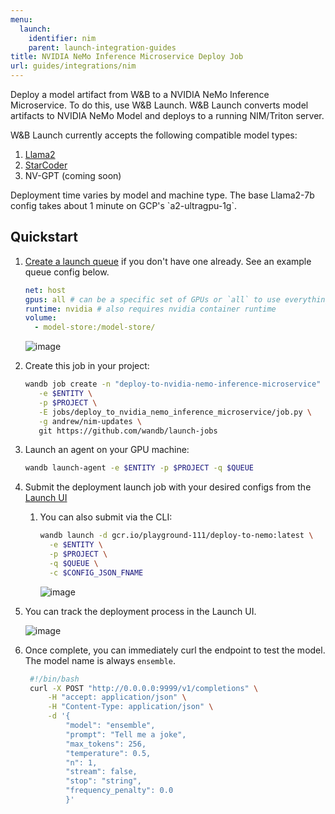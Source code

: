 ```yaml
---
menu:
  launch:
    identifier: nim
    parent: launch-integration-guides
title: NVIDIA NeMo Inference Microservice Deploy Job
url: guides/integrations/nim
---
```

Deploy a model artifact from W&B to a NVIDIA NeMo Inference Microservice. To do this, use W&B Launch. W&B Launch converts model artifacts to NVIDIA NeMo Model and deploys to a running NIM/Triton server.

W&B Launch currently accepts the following compatible model types:

1. [Llama2](https://llama.meta.com/llama2/)
2. [StarCoder](https://github.com/bigcode-project/starcoder)
3. NV-GPT (coming soon)

<Note>
Deployment time varies by model and machine type. The base Llama2-7b config takes about 1 minute on GCP's `a2-ultragpu-1g`.
</Note>

## Quickstart

1. [Create a launch queue](../create-and-deploy-jobs/add-job-to-queue) if you don't have one already. See an example queue config below.

   ```yaml
   net: host
   gpus: all # can be a specific set of GPUs or `all` to use everything
   runtime: nvidia # also requires nvidia container runtime
   volume:
     - model-store:/model-store/
   ```

   <Frame>
    <img src="/images/integrations/nim1.png" alt="image"  />
   </Frame>

2. Create this job in your project:

   ```bash
   wandb job create -n "deploy-to-nvidia-nemo-inference-microservice" \
      -e $ENTITY \
      -p $PROJECT \
      -E jobs/deploy_to_nvidia_nemo_inference_microservice/job.py \
      -g andrew/nim-updates \
      git https://github.com/wandb/launch-jobs
   ```

3. Launch an agent on your GPU machine:
   ```bash
   wandb launch-agent -e $ENTITY -p $PROJECT -q $QUEUE
   ```
4. Submit the deployment launch job with your desired configs from the [Launch UI](https://wandb.ai/launch)
   1. You can also submit via the CLI:
      ```bash
      wandb launch -d gcr.io/playground-111/deploy-to-nemo:latest \
        -e $ENTITY \
        -p $PROJECT \
        -q $QUEUE \
        -c $CONFIG_JSON_FNAME
      ```
      <Frame>
      <img src="/images/integrations/nim2.png" alt="image"  />
      </Frame>
5. You can track the deployment process in the Launch UI.
   <Frame>
    <img src="/images/integrations/nim3.png" alt="image"  />
   </Frame>
6. Once complete, you can immediately curl the endpoint to test the model. The model name is always `ensemble`.
   ```bash
    #!/bin/bash
    curl -X POST "http://0.0.0.0:9999/v1/completions" \
        -H "accept: application/json" \
        -H "Content-Type: application/json" \
        -d '{
            "model": "ensemble",
            "prompt": "Tell me a joke",
            "max_tokens": 256,
            "temperature": 0.5,
            "n": 1,
            "stream": false,
            "stop": "string",
            "frequency_penalty": 0.0
            }'
   ```